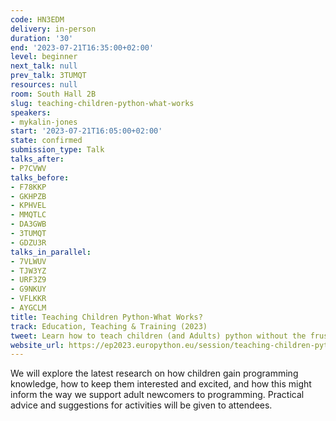 ```yaml
---
code: HN3EDM
delivery: in-person
duration: '30'
end: '2023-07-21T16:35:00+02:00'
level: beginner
next_talk: null
prev_talk: 3TUMQT
resources: null
room: South Hall 2B
slug: teaching-children-python-what-works
speakers:
- mykalin-jones
start: '2023-07-21T16:05:00+02:00'
state: confirmed
submission_type: Talk
talks_after:
- P7CVWV
talks_before:
- F78KKP
- GKHPZB
- KPHVEL
- MMQTLC
- DA3GWB
- 3TUMQT
- GDZU3R
talks_in_parallel:
- 7VLWUV
- TJW3YZ
- URF3Z9
- G9NKUY
- VFLKKR
- AYGCLM
title: Teaching Children Python-What Works?
track: Education, Teaching & Training (2023)
tweet: Learn how to teach children (and Adults) python without the frustration!
website_url: https://ep2023.europython.eu/session/teaching-children-python-what-works
---
```


We will explore the latest research on how children gain programming knowledge, how to keep them interested and excited, and how this might inform the way we support adult newcomers to programming. Practical advice and suggestions for activities will be given to attendees.